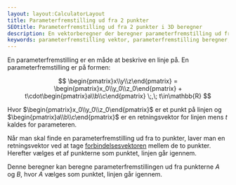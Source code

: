 ```yaml
---
layout: layout:CalculatorLayout
title: Parameterfremstilling ud fra 2 punkter
SEOtitle: Parameterfremstilling ud fra 2 punkter i 3D beregner
description: En vektorberegner der beregner parameterfremstilling ud fra 2 punkter for vektorer i 3D.
keywords: parameterfremstilling vektor, parameterfremstilling beregner, vektor 3d
---
```



En parameterfremstilling er en måde at beskrive en linje på. En parameterfremstilling er på formen:

$$
\begin{pmatrix}x\\y\\z\end{pmatrix} = \begin{pmatrix}x_0\\y_0\\z_0\end{pmatrix} + t\cdot\begin{pmatrix}a\\b\\c\end{pmatrix} \;,\; t\in\mathbb{R}
$$

Hvor $\begin{pmatrix}x_0\\y_0\\z_0\end{pmatrix}$ er et punkt på linjen og $\begin{pmatrix}a\\b\\c\end{pmatrix}$ er en retningsvektor for linjen mens $t$ kaldes for parameteren.

Når man skal finde en parameterfremstilling ud fra to punkter, laver man en retningsvektor ved at tage [forbindelsesvektoren](/vektor/3d/forbindelsesvektor) mellem de to punkter. Herefter vælges et af punkterne som punktet, linjen går igennem.

Denne beregner kan beregne parameterfremstillingen ud fra punkterne $A$ og $B$, hvor $A$ vælges som punktet, linjen går igennem.

<Calculator client:only />
